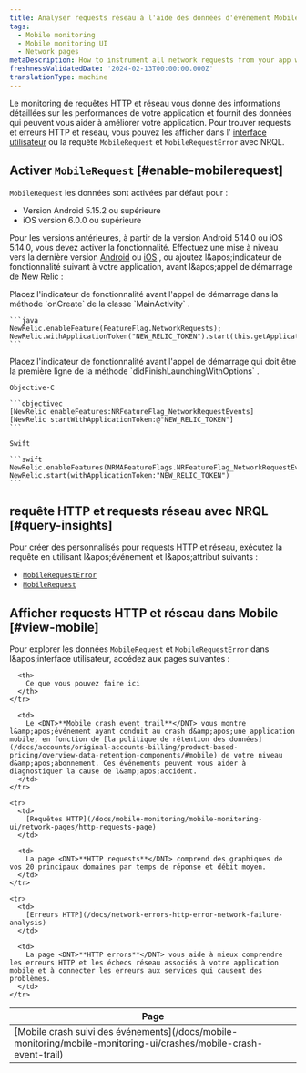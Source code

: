 ```yaml
---
title: Analyser requests réseau à l'aide des données d'événement MobileRequest
tags:
  - Mobile monitoring
  - Mobile monitoring UI
  - Network pages
metaDescription: How to instrument all network requests from your app with Mobile monitoring for Android or iOS.
freshnessValidatedDate: '2024-02-13T00:00:00.000Z'
translationType: machine
---
```


Le monitoring de requêtes HTTP et réseau vous donne des informations détaillées sur les performances de votre application et fournit des données qui peuvent vous aider à améliorer votre application. Pour trouver requests et erreurs HTTP et réseau, vous pouvez les afficher dans l&apos; [<InlinePopover type="mobile" />interface utilisateur](#view-mobile) ou la requête `MobileRequest` et `MobileRequestError` avec NRQL.

## Activer `MobileRequest` [#enable-mobilerequest]

`MobileRequest` les données sont activées par défaut pour :

* Version Android 5.15.2 ou supérieure
* iOS version 6.0.0 ou supérieure

Pour les versions antérieures, à partir de la version Android 5.14.0 ou iOS 5.14.0, vous devez activer la fonctionnalité. Effectuez une mise à niveau vers la dernière version [Android](/docs/mobile-monitoring/new-relic-mobile-android/install-configure/upgrade-android-agent) ou [iOS](/docs/mobile-monitoring/new-relic-mobile-ios/installation/upgrade-ios-agent) , ou ajoutez l&amp;apos;indicateur de fonctionnalité suivant à votre application, avant l&amp;apos;appel de démarrage de New Relic :

<CollapserGroup>
  <Collapser id="enable-for-android" title="Activer pour Android">
    Placez l&apos;indicateur de fonctionnalité avant l&apos;appel de démarrage dans la méthode `onCreate` de la classe `MainActivity` .

    ```java
    NewRelic.enableFeature(FeatureFlag.NetworkRequests);
    NewRelic.withApplicationToken("NEW_RELIC_TOKEN").start(this.getApplication());
    ```
  </Collapser>

  <Collapser id="enable-for-ios" title="Activer pour iOS">
    Placez l&apos;indicateur de fonctionnalité avant l&apos;appel de démarrage qui doit être la première ligne de la méthode `didFinishLaunchingWithOptions` .

    Objective-C

    ```objectivec
    [NewRelic enableFeatures:NRFeatureFlag_NetworkRequestEvents]
    [NewRelic startWithApplicationToken:@"NEW_RELIC_TOKEN"]
    ```

    Swift

    ```swift
    NewRelic.enableFeatures(NRMAFeatureFlags.NRFeatureFlag_NetworkRequestEvents)
    NewRelic.start(withApplicationToken:"NEW_RELIC_TOKEN")
    ```
  </Collapser>
</CollapserGroup>

## requête HTTP et requests réseau avec NRQL [#query-insights]

Pour créer des <InlinePopover type="dashboards" />personnalisés pour requests HTTP et réseau, exécutez la requête en utilisant l&amp;apos;événement et l&amp;apos;attribut suivants :

* [`MobileRequestError`](/docs/nrql/nrql-examples/nrql-query-examples-mobile-monitoring/#mobilerequesterror-examples)
* [`MobileRequest`](/docs/nrql/nrql-examples/nrql-query-examples-mobile-monitoring/#mobilerequest-examples)

## Afficher requests HTTP et réseau dans Mobile [#view-mobile]

Pour explorer les données `MobileRequest` et `MobileRequestError` dans l&amp;apos;interface utilisateur, accédez aux pages suivantes :

<table>
  <thead>
    <tr>
      <th style={{ width: "200px" }}>
        Page
      </th>

      <th>
        Ce que vous pouvez faire ici
      </th>
    </tr>
  </thead>

  <tbody>
    <tr>
      <td>
        [Mobile crash suivi des événements](/docs/mobile-monitoring/mobile-monitoring-ui/crashes/mobile-crash-event-trail)
      </td>

      <td>
        Le <DNT>**Mobile crash event trail**</DNT> vous montre l&amp;apos;événement ayant conduit au crash d&amp;apos;une application mobile, en fonction de [la politique de rétention des données](/docs/accounts/original-accounts-billing/product-based-pricing/overview-data-retention-components/#mobile) de votre niveau d&amp;apos;abonnement. Ces événements peuvent vous aider à diagnostiquer la cause de l&amp;apos;accident.
      </td>
    </tr>

    <tr>
      <td>
        [Requêtes HTTP](/docs/mobile-monitoring/mobile-monitoring-ui/network-pages/http-requests-page)
      </td>

      <td>
        La page <DNT>**HTTP requests**</DNT> comprend des graphiques de vos 20 principaux domaines par temps de réponse et débit moyen.
      </td>
    </tr>

    <tr>
      <td>
        [Erreurs HTTP](/docs/network-errors-http-error-network-failure-analysis)
      </td>

      <td>
        La page <DNT>**HTTP errors**</DNT> vous aide à mieux comprendre les erreurs HTTP et les échecs réseau associés à votre application mobile et à connecter les erreurs aux services qui causent des problèmes.
      </td>
    </tr>
  </tbody>
</table>